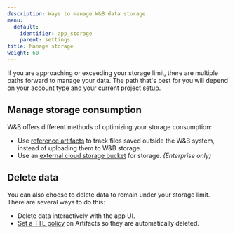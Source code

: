 ```yaml
---
description: Ways to manage W&B data storage.
menu:
  default:
    identifier: app_storage
    parent: settings
title: Manage storage
weight: 60
---
```


If you are approaching or exceeding your storage limit, there are multiple paths forward to manage your data. The path that's best for you will depend on your account type and your current project setup.

## Manage storage consumption
W&B offers different methods of optimizing your storage consumption:

-  Use [reference artifacts](/models/artifacts/track-external-files/) to track files saved outside the W&B system, instead of uploading them to W&B storage.
- Use an [external cloud storage bucket](/platform/app/settings-page/teams/) for storage. *(Enterprise only)*

## Delete data
You can also choose to delete data to remain under your storage limit. There are several ways to do this:

- Delete data interactively with the app UI.
- [Set a TTL policy](/models/artifacts/ttl/) on Artifacts so they are automatically deleted.